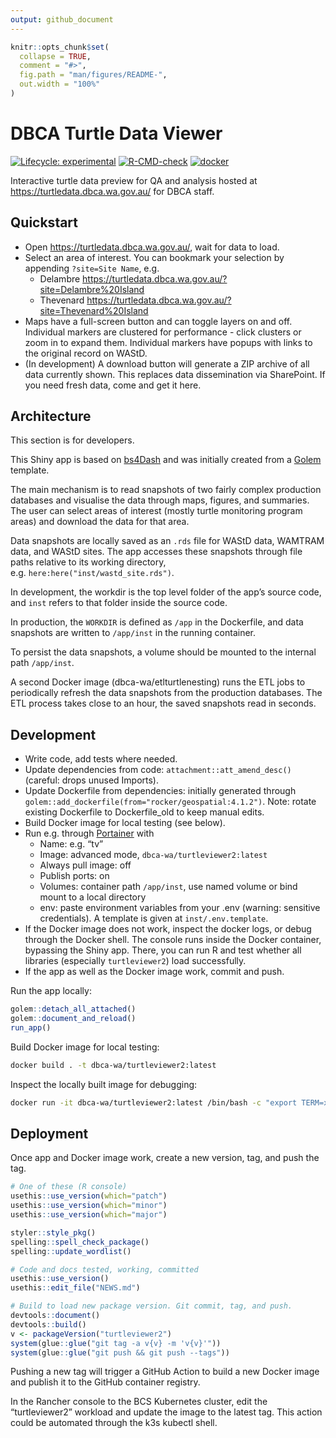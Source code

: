 ```yaml
---
output: github_document
---
```


<!-- README.md is generated from README.Rmd. Please edit that file -->

```r
knitr::opts_chunk$set(
  collapse = TRUE,
  comment = "#>",
  fig.path = "man/figures/README-",
  out.width = "100%"
)
```

# DBCA Turtle Data Viewer

<!-- badges: start -->
[![Lifecycle: experimental](https://img.shields.io/badge/lifecycle-experimental-orange.svg)](https://lifecycle.r-lib.org/articles/stages.html#experimental)
[![R-CMD-check](https://github.com/dbca-wa/turtleviewer2/workflows/R-CMD-check/badge.svg)](https://github.com/dbca-wa/turtleviewer2/actions)
[![docker](https://github.com/dbca-wa/turtleviewer2/workflows/docker/badge.svg)](https://github.com/dbca-wa/turtleviewer2/actions)
<!-- badges: end -->

Interactive turtle data preview for QA and analysis hosted at 
<https://turtledata.dbca.wa.gov.au/> for DBCA staff.

## Quickstart
* Open <https://turtledata.dbca.wa.gov.au/>, wait for data to load.
* Select an area of interest. 
  You can bookmark your selection by appending `?site=Site Name`, e.g. 
  * Delambre <https://turtledata.dbca.wa.gov.au/?site=Delambre%20Island>
  * Thevenard <https://turtledata.dbca.wa.gov.au/?site=Thevenard%20Island>
* Maps have a full-screen button and can toggle layers on and off. Individual 
  markers are clustered for performance - click clusters or zoom in to expand them.
  Individual markers have popups with links to the original record on WAStD.
* (In development) A download button will generate a ZIP archive of all data
  currently shown. This replaces data dissemination via SharePoint.
  If you need fresh data, come and get it here.

## Architecture
This section is for developers.

This Shiny app is based on [bs4Dash](https://rinterface.github.io/bs4Dash/index.html) 
and was initially created from a [Golem](https://thinkr-open.github.io/golem/) template.

The main mechanism is to read snapshots of two fairly complex production databases
and visualise the data through maps, figures, and summaries.
The user can select areas of interest (mostly turtle monitoring program areas)
and download the data for that area.

Data snapshots are locally saved as an `.rds` file for WAStD data, WAMTRAM data, 
and WAStD sites. 
The app accesses these snapshots through file paths relative to its working directory, e.g. `here:here("inst/wastd_site.rds")`.

In development, the workdir is the top level folder of the app's source code, 
and `inst` refers to that folder inside the source code.

In production, the `WORKDIR` is defined as `/app` in the Dockerfile, and 
data snapshots are written to `/app/inst` in the running container.

To persist the data snapshots, a volume should be mounted to the internal path
`/app/inst`.

A second Docker image (dbca-wa/etlturtlenesting) runs the ETL jobs to 
periodically refresh the data snapshots from the production databases.
The ETL process takes close to an hour, the saved snapshots read in seconds.

## Development
* Write code, add tests where needed.
* Update dependencies from code: `attachment::att_amend_desc()` 
  (careful: drops unused Imports).
* Update Dockerfile from dependencies: initially generated through
  `golem::add_dockerfile(from="rocker/geospatial:4.1.2")`.
  Note: rotate existing Dockerfile to Dockerfile_old to keep manual edits.
* Build Docker image for local testing (see below).
* Run e.g. through [Portainer](https://www.portainer.io) with 
  * Name: e.g. "tv"
  * Image: advanced mode, `dbca-wa/turtleviewer2:latest`
  * Always pull image: off
  * Publish ports: on
  * Volumes: container path `/app/inst`, use named volume or bind mount to a local
    directory
  * env: paste environment variables from your .env (warning: sensitive credentials).
    A template is given at `inst/.env.template`.
* If the Docker image does not work, inspect the docker logs, 
  or debug through the Docker shell.
  The console runs inside the Docker container, bypassing the Shiny app.
  There, you can run R and test whether all libraries (especially `turtleviewer2`)
  load successfully.
* If the app as well as the Docker image work, commit and push.

Run the app locally:

```r
golem::detach_all_attached()
golem::document_and_reload()
run_app()
```

Build Docker image for local testing:

```bash
docker build . -t dbca-wa/turtleviewer2:latest
```

Inspect the locally built image for debugging:
```bash
docker run -it dbca-wa/turtleviewer2:latest /bin/bash -c "export TERM=xterm; exec bash"
```

## Deployment
Once app and Docker image work, create a new version, tag, and push the tag.

```r
# One of these (R console)
usethis::use_version(which="patch")
usethis::use_version(which="minor")
usethis::use_version(which="major")

styler::style_pkg()
spelling::spell_check_package()
spelling::update_wordlist()

# Code and docs tested, working, committed
usethis::use_version()
usethis::edit_file("NEWS.md")

# Build to load new package version. Git commit, tag, and push.
devtools::document()
devtools::build()
v <- packageVersion("turtleviewer2")
system(glue::glue("git tag -a v{v} -m 'v{v}'"))
system(glue::glue("git push && git push --tags"))
```

Pushing a new tag will trigger a GitHub Action to build a new 
Docker image and publish it to the GitHub container registry.

In the Rancher console to the BCS Kubernetes cluster, 
edit the "turtleviewer2" workload and update the image to the latest tag.
This action could be automated through the k3s kubectl shell.
